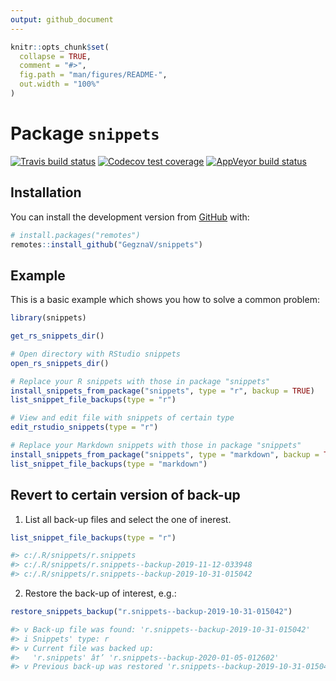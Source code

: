 ```yaml
---
output: github_document
---
```


<!-- README.md is generated from README.Rmd. Please edit that file -->

```r
knitr::opts_chunk$set(
  collapse = TRUE,
  comment = "#>",
  fig.path = "man/figures/README-",
  out.width = "100%"
)
```

# Package `snippets`

<!-- badges: start -->
[![Travis build status](https://travis-ci.com/GegznaV/snippets.svg?branch=master)](https://travis-ci.com/GegznaV/snippets)
[![Codecov test coverage](https://codecov.io/gh/GegznaV/snippets/branch/master/graph/badge.svg)](https://codecov.io/gh/GegznaV/snippets?branch=master)
[![AppVeyor build status](https://ci.appveyor.com/api/projects/status/github/GegznaV/snippets?branch=master&svg=true)](https://ci.appveyor.com/project/GegznaV/snippets)
<!-- badges: end -->


## Installation

<!-- You can install the released version of snippets from [CRAN](https://CRAN.R-project.org) with: -->

<!-- ``` r -->
<!-- install.packages("snippets") -->
<!-- ``` -->

You can install the development version from [GitHub](https://github.com/) with:

``` r
# install.packages("remotes")
remotes::install_github("GegznaV/snippets")
```

## Example

This is a basic example which shows you how to solve a common problem:

```r
library(snippets)
```

```r
get_rs_snippets_dir()
```

```r
# Open directory with RStudio snippets
open_rs_snippets_dir()
```

```r
# Replace your R snippets with those in package "snippets"
install_snippets_from_package("snippets", type = "r", backup = TRUE)
list_snippet_file_backups(type = "r")
```

```r
# View and edit file with snippets of certain type
edit_rstudio_snippets(type = "r")
```


```r
# Replace your Markdown snippets with those in package "snippets"
install_snippets_from_package("snippets", type = "markdown", backup = TRUE)
list_snippet_file_backups(type = "markdown")
```



## Revert to certain version of back-up 

1. List all back-up files and select the one of inerest.
```r
list_snippet_file_backups(type = "r")
```
```r
#> c:/.R/snippets/r.snippets
#> c:/.R/snippets/r.snippets--backup-2019-11-12-033948
#> c:/.R/snippets/r.snippets--backup-2019-10-31-015042
```

2. Restore the back-up of interest, e.g.:
```r
restore_snippets_backup("r.snippets--backup-2019-10-31-015042")
```
```r
#> v Back-up file was found: 'r.snippets--backup-2019-10-31-015042'
#> i Snippets' type: r
#> v Current file was backed up: 
#>   'r.snippets' â†’ 'r.snippets--backup-2020-01-05-012602'
#> v Previous back-up was restored 'r.snippets--backup-2019-10-31-015042' â†’ 'r.snippets'.
```


